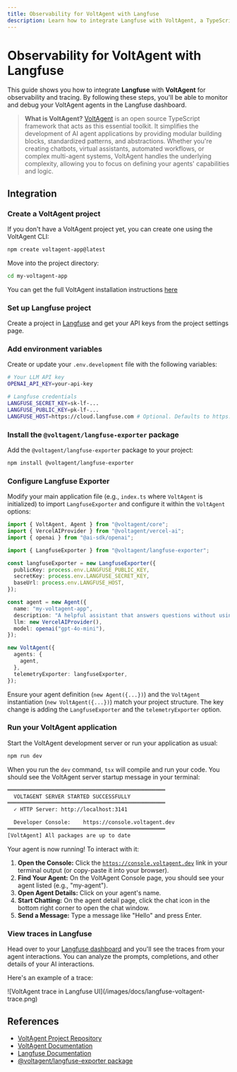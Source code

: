 ```yaml
---
title: Observability for VoltAgent with Langfuse
description: Learn how to integrate Langfuse with VoltAgent, a TypeScript agent framework, to monitor, debug, and analyze your AI applications.
---
```


# Observability for VoltAgent with Langfuse

This guide shows you how to integrate **Langfuse** with **VoltAgent** for observability and tracing. By following these steps, you'll be able to monitor and debug your VoltAgent agents in the Langfuse dashboard.

> **What is VoltAgent?** [VoltAgent](https://github.com/voltagent/voltagent) is an open source TypeScript framework that acts as this essential toolkit. It simplifies the development of AI agent applications by providing modular building blocks, standardized patterns, and abstractions. Whether you're creating chatbots, virtual assistants, automated workflows, or complex multi-agent systems, VoltAgent handles the underlying complexity, allowing you to focus on defining your agents' capabilities and logic.

## Integration

<Steps>

### Create a VoltAgent project

If you don't have a VoltAgent project yet, you can create one using the VoltAgent CLI:

```bash
npm create voltagent-app@latest
```

Move into the project directory:

```bash
cd my-voltagent-app
```

You can get the full VoltAgent installation instructions [here](https://voltagent.dev/docs/quick-start/)

### Set up Langfuse project

Create a project in [Langfuse](https://cloud.langfuse.com) and get your API keys from the project settings page.

### Add environment variables

Create or update your `.env.development` file with the following variables:

```bash
# Your LLM API key
OPENAI_API_KEY=your-api-key

# Langfuse credentials
LANGFUSE_SECRET_KEY=sk-lf-...
LANGFUSE_PUBLIC_KEY=pk-lf-...
LANGFUSE_HOST=https://cloud.langfuse.com # Optional. Defaults to https://cloud.langfuse.com
```

### Install the `@voltagent/langfuse-exporter` package

Add the `@voltagent/langfuse-exporter` package to your project:

```bash
npm install @voltagent/langfuse-exporter
```

### Configure Langfuse Exporter

Modify your main application file (e.g., `index.ts` where `VoltAgent` is initialized) to import `LangfuseExporter` and configure it within the `VoltAgent` options:

```typescript
import { VoltAgent, Agent } from "@voltagent/core";
import { VercelAIProvider } from "@voltagent/vercel-ai";
import { openai } from "@ai-sdk/openai";

import { LangfuseExporter } from "@voltagent/langfuse-exporter";

const langfuseExporter = new LangfuseExporter({
  publicKey: process.env.LANGFUSE_PUBLIC_KEY,
  secretKey: process.env.LANGFUSE_SECRET_KEY,
  baseUrl: process.env.LANGFUSE_HOST,
});

const agent = new Agent({
  name: "my-voltagent-app",
  description: "A helpful assistant that answers questions without using tools",
  llm: new VercelAIProvider(),
  model: openai("gpt-4o-mini"),
});

new VoltAgent({
  agents: {
    agent,
  },
  telemetryExporter: langfuseExporter,
});
```

<Callout type="info">

Ensure your agent definition (`new Agent({...})`) and the `VoltAgent` instantiation (`new VoltAgent({...})`) match your project structure. The key change is adding the `LangfuseExporter` and the `telemetryExporter` option.

</Callout>

### Run your VoltAgent application

Start the VoltAgent development server or run your application as usual:

```bash
npm run dev
```

When you run the `dev` command, `tsx` will compile and run your code. You should see the VoltAgent server startup message in your terminal:

```bash
══════════════════════════════════════════════════
  VOLTAGENT SERVER STARTED SUCCESSFULLY
══════════════════════════════════════════════════
  ✓ HTTP Server: http://localhost:3141

  Developer Console:    https://console.voltagent.dev
══════════════════════════════════════════════════
[VoltAgent] All packages are up to date
```

Your agent is now running! To interact with it:

1.  **Open the Console:** Click the [`https://console.voltagent.dev`](https://console.voltagent.dev) link in your terminal output (or copy-paste it into your browser).
2.  **Find Your Agent:** On the VoltAgent Console page, you should see your agent listed (e.g., "my-agent").
3.  **Open Agent Details:** Click on your agent's name.
4.  **Start Chatting:** On the agent detail page, click the chat icon in the bottom right corner to open the chat window.
5.  **Send a Message:** Type a message like "Hello" and press Enter.

### View traces in Langfuse

Head over to your [Langfuse dashboard](https://cloud.langfuse.com) and you'll see the traces from your agent interactions. You can analyze the prompts, completions, and other details of your AI interactions.

Here's an example of a trace:

<Frame border>
  ![VoltAgent trace in Langfuse UI](/images/docs/langfuse-voltagent-trace.png)
</Frame>

</Steps>

## References

- [VoltAgent Project Repository](https://github.com/voltagent/voltagent)
- [VoltAgent Documentation](https://voltagent.dev/docs/)
- [Langfuse Documentation](https://langfuse.com/docs)
- [@voltagent/langfuse-exporter package](https://www.npmjs.com/package/@voltagent/langfuse-exporter)
